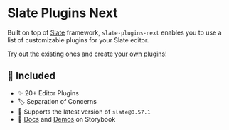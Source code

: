 
<Meta title="Docs/Intro" />

# Slate Plugins Next

Built on top of [Slate](https://github.com/ianstormtaylor/slate) framework, `slate-plugins-next` enables you to use a list of
customizable plugins for your Slate editor.

[Try out the existing ones](https://slate-plugins-next.netlify.com/?path=/docs/plugins-playground--plugins) and [create your own plugins](https://slate-plugins-next.netlify.com/?path=/docs/docs-guide--page)!

## 🚀 Included

- ✨ 20+ Editor Plugins
- 🏷️ Separation of Concerns
- 🎌 Supports the latest version of `slate@0.57.1`
- 📖 [Docs](https://slate-plugins-next.netlify.com/?path=/docs/docs-getting-started--page) and [Demos](https://slate-plugins-next.netlify.com/?path=/docs/plugins-playground--plugins) on Storybook
